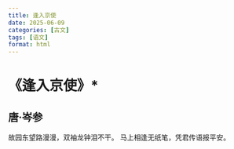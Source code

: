 ```yaml
---
title: 逢入京使
date: 2025-06-09
categories: [古文]
tags: [语文]
format: html
---
```

# 《逢入京使》*
## 唐·岑参
故园东望路漫漫，双袖龙钟泪不干。
马上相逢无纸笔，凭君传语报平安。